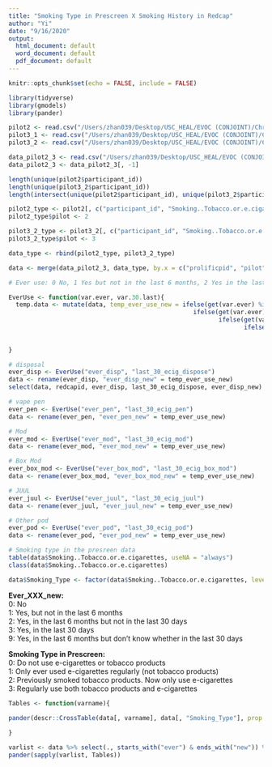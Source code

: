```yaml
---
title: "Smoking Type in Prescreen X Smoking History in Redcap"
author: "Yi"
date: "9/16/2020"
output:
  html_document: default
  word_document: default
  pdf_document: default
---
```


```r
knitr::opts_chunk$set(echo = FALSE, include = FALSE)
```

```r
library(tidyverse)
library(gmodels)
library(pander)
```

```r
pilot2 <- read.csv("/Users/zhan039/Desktop/USC_HEAL/EVOC (CONJOINT)/Christie/Prolific Pilot 2 Ppt Smoking Status.csv", stringsAsFactors = F)
pilot3_1 <- read.csv("/Users/zhan039/Desktop/USC_HEAL/EVOC (CONJOINT)/Christie/Prolific Pilot 3 (wave 1) Smoking Status.csv", stringsAsFactors = F)
pilot3_2 <- read.csv("/Users/zhan039/Desktop/USC_HEAL/EVOC (CONJOINT)/Christie/Prolific Pilot 3 (wave 2) Smoking Status.csv", stringsAsFactors = F)

data_pilot2_3 <- read.csv("/Users/zhan039/Desktop/USC_HEAL/EVOC (CONJOINT)/Final_Data/EVOC_pilot2_3/EVOC_pilot2_3_09152020.csv")
data_pilot2_3 <- data_pilot2_3[, -1]
```

```r
length(unique(pilot2$participant_id))
length(unique(pilot3_2$participant_id))
length(intersect(unique(pilot2$participant_id), unique(pilot3_2$participant_id)))

pilot2_type <- pilot2[, c("participant_id", "Smoking..Tobacco.or.e.cigarettes")]
pilot2_type$pilot <- 2

pilot3_2_type <- pilot3_2[, c("participant_id", "Smoking..Tobacco.or.e.cigarettes")]
pilot3_2_type$pilot <- 3

data_type <- rbind(pilot2_type, pilot3_2_type)

data <- merge(data_pilot2_3, data_type, by.x = c("prolificpid", "pilot"), by.y = c("participant_id", "pilot"), all.x = T)
```

```r
# Ever use: 0 No, 1 Yes but not in the last 6 months, 2 Yes in the last 6 months but not in the last 30 days, 3 Yes in the last 30 days, 9 Yes in the last 6 months but don't know whether 30 days

EverUse <- function(var.ever, var.30.last){
  temp.data <- mutate(data, temp_ever_use_new = ifelse(get(var.ever) %in% 0, 0,
                                                   ifelse(get(var.ever) %in% 1, 1,
                                                          ifelse(get(var.ever) %in% 2 & get(var.30.last) %in% 0, 2,
                                                                 ifelse(get(var.ever) %in% 2 & get(var.30.last) %in% 1, 3, 
                                                                        ifelse(get(var.ever) %in% 2 & get(var.30.last) %in% 9, 9, NA))))))
  
}

```

```r
# disposal
ever_disp <- EverUse("ever_disp", "last_30_ecig_dispose")
data <- rename(ever_disp, "ever_disp_new" = temp_ever_use_new)
select(data, redcapid, ever_disp, last_30_ecig_dispose, ever_disp_new)

# vape pen
ever_pen <- EverUse("ever_pen", "last_30_ecig_pen")
data <- rename(ever_pen, "ever_pen_new" = temp_ever_use_new)

# Mod
ever_mod <- EverUse("ever_mod", "last_30_ecig_mod")
data <- rename(ever_mod, "ever_mod_new" = temp_ever_use_new)

# Box Mod
ever_box_mod <- EverUse("ever_box_mod", "last_30_ecig_box_mod")
data <- rename(ever_box_mod, "ever_box_mod_new" = temp_ever_use_new)

# JUUL
ever_juul <- EverUse("ever_juul", "last_30_ecig_juul")
data <- rename(ever_juul, "ever_juul_new" = temp_ever_use_new)

# Other pod
ever_pod <- EverUse("ever_pod", "last_30_ecig_pod")
data <- rename(ever_pod, "ever_pod_new" = temp_ever_use_new)

# Smoking type in the presreen data
table(data$Smoking..Tobacco.or.e.cigarettes, useNA = "always")
class(data$Smoking..Tobacco.or.e.cigarettes)

data$Smoking_Type <- factor(data$Smoking..Tobacco.or.e.cigarettes, levels = sort(unique(data$Smoking..Tobacco.or.e.cigarettes)), labels = c(0:3))
```

**Ever_XXX_new:**
<br>0: No
<br>1: Yes, but not in the last 6 months 
<br>2: Yes, in the last 6 months but not in the last 30 days 
<br>3: Yes, in the last 30 days 
<br>9: Yes, in the last 6 months but don't know whether in the last 30 days

**Smoking Type in Prescreen:**
<br>0: Do not use e-cigarettes or tobacco products
<br>1: Only ever used e-cigarettes regularly (not tobacco products)
<br>2: Previously smoked tobacco products. Now only use e-cigarettes
<br>3: Regularly use both tobacco products and e-cigarettes         

```r

Tables <- function(varname){
  
pander(descr::CrossTable(data[, varname], data[, "Smoking_Type"], prop.r = T, prop.c = T, prop.t = F, prop.chisq = F, format = "SAS", dnn = c(varname, "Smoking Type in Prescreen")), digits = 1, split.table = Inf)

}

varlist <- data %>% select(., starts_with("ever") & ends_with("new")) %>% colnames()
pander(sapply(varlist, Tables))
```

